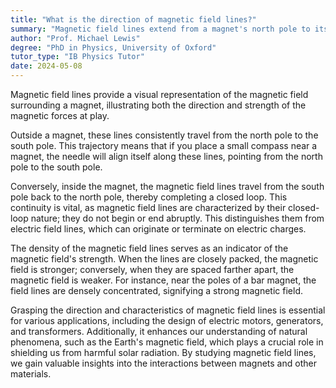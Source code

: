 ```yaml
---
title: "What is the direction of magnetic field lines?"
summary: "Magnetic field lines extend from a magnet's north pole to its south pole when observed externally, illustrating the direction and flow of the magnetic field."
author: "Prof. Michael Lewis"
degree: "PhD in Physics, University of Oxford"
tutor_type: "IB Physics Tutor"
date: 2024-05-08
---
```


Magnetic field lines provide a visual representation of the magnetic field surrounding a magnet, illustrating both the direction and strength of the magnetic forces at play. 

Outside a magnet, these lines consistently travel from the north pole to the south pole. This trajectory means that if you place a small compass near a magnet, the needle will align itself along these lines, pointing from the north pole to the south pole.

Conversely, inside the magnet, the magnetic field lines travel from the south pole back to the north pole, thereby completing a closed loop. This continuity is vital, as magnetic field lines are characterized by their closed-loop nature; they do not begin or end abruptly. This distinguishes them from electric field lines, which can originate or terminate on electric charges.

The density of the magnetic field lines serves as an indicator of the magnetic field's strength. When the lines are closely packed, the magnetic field is stronger; conversely, when they are spaced farther apart, the magnetic field is weaker. For instance, near the poles of a bar magnet, the field lines are densely concentrated, signifying a strong magnetic field.

Grasping the direction and characteristics of magnetic field lines is essential for various applications, including the design of electric motors, generators, and transformers. Additionally, it enhances our understanding of natural phenomena, such as the Earth's magnetic field, which plays a crucial role in shielding us from harmful solar radiation. By studying magnetic field lines, we gain valuable insights into the interactions between magnets and other materials.
    